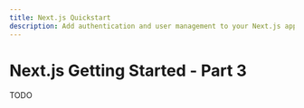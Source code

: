 ---
title: Next.js Quickstart
description: Add authentication and user management to your Next.js app with Clerk.
---

# Next.js Getting Started - Part 3

TODO
